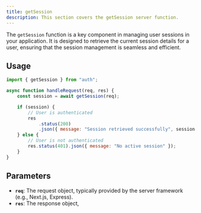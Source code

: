 ```yaml
---
title: getSession
description: This section covers the getSession server function.
---
```


The `getSession` function is a key component in managing user sessions in your application. It is designed to retrieve the current session details for a user, ensuring that the session management is seamless and efficient.

## Usage

```javascript
import { getSession } from "auth";

async function handleRequest(req, res) {
	const session = await getSession(req);

	if (session) {
		// User is authenticated
		res
			.status(200)
			.json({ message: "Session retrieved successfully", session });
	} else {
		// User is not authenticated
		res.status(401).json({ message: "No active session" });
	}
}
```

## Parameters

- **`req`**: The request object, typically provided by the server framework (e.g., Next.js, Express).
- **`res`**: The response object,
